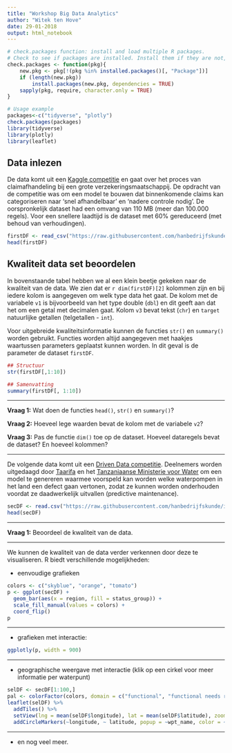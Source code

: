 ```yaml
---
title: "Workshop Big Data Analytics"
author: "Witek ten Hove"
date: 29-01-2018
output: html_notebook
---
```



```r
# check.packages function: install and load multiple R packages.
# Check to see if packages are installed. Install them if they are not, then load them into the R session.
check.packages <- function(pkg){
    new.pkg <- pkg[!(pkg %in% installed.packages()[, "Package"])]
    if (length(new.pkg)) 
        install.packages(new.pkg, dependencies = TRUE)
    sapply(pkg, require, character.only = TRUE)
}

# Usage example
packages<-c("tidyverse", "plotly")
check.packages(packages)
library(tidyverse)
library(plotly)
library(leaflet)
```

## Data inlezen

De data komt uit een <a href="https://www.kaggle.com/c/bnp-paribas-cardif-claims-management" target="_blank">Kaggle competitie</a> en gaat over het proces van claimafhandeling bij een grote verzekeringsmaatschappij. De opdracht van de competitie was om een model te bouwen dat binnenkomende claims kan categoriseren naar 'snel afhandelbaar' en 'nadere controle nodig'. De oorspronkelijk dataset had een omvang van 110 MB (meer dan 100.000 regels). Voor een snellere laadtijd is de dataset met 60% gereduceerd (met behoud van verhoudingen).

```r
firstDF <- read_csv("https://raw.githubusercontent.com/hanbedrijfskunde/im/master/workshops/bigdata/kaggle.csv")
head(firstDF)
```

## Kwaliteit data set beoordelen

In bovenstaande tabel hebben we al een klein beetje gekeken naar de kwaliteit van de data. We zien dat er `r dim(firstDF)[2]` kolommen zijn en bij iedere kolom is aangegeven om welk type data het gaat. De kolom met de variabele `v1` is bijvoorbeeld van het type double (`dbl`) en dit geeft aan dat het om een getal met decimalen gaat. Kolom `v3` bevat tekst (`chr`) en  `target` natuurlijke getallen (telgetallen - `int`).

Voor uitgebreide kwaliteitsinformatie kunnen de functies `str()` en `summary()` worden gebruikt. Functies worden altijd aangegeven met haakjes waartussen parameters geplaatst kunnen worden. In dit geval is de parameter de dataset `firstDF`.

```r
## Structuur
str(firstDF[,1:10])
```

```r
## Samenvatting
summary(firstDF[, 1:10])
```

<hr>
**Vraag 1:** Wat doen de functies `head()`, `str()` en `summary()`?

**Vraag 2:** Hoeveel lege waarden bevat de kolom met de variabele `v2`?

**Vraag 3:** Pas de functie `dim()` toe op de dataset. Hoeveel dataregels bevat de dataset? En hoeveel kolommen?
<hr>

De volgende data komt uit een <a href="https://www.drivendata.org/competitions/7/pump-it-up-data-mining-the-water-table/page/25/" target="_blank">Driven Data competitie</a>. Deelnemers worden uitgedaagd door <a href="http://taarifa.org/" target="_blank">Taarifa</a> en het <a href="http://maji.go.tz/" target="_blank">Tanzaniaanse Ministerie voor Water</a> om een model te genereren waarmee voorspeld kan worden welke waterpompen in het land een defect gaan vertonen, zodat ze kunnen worden onderhouden voordat ze daadwerkelijk uitvallen (predictive maintenance).

```r
secDF <- read.csv("https://raw.githubusercontent.com/hanbedrijfskunde/im/master/workshops/bigdata/drivendata.csv")
head(secDF)
```
<hr>
**Vraag 1:** Beoordeel de kwaliteit van de data.
<hr>

We kunnen de kwaliteit van de data verder verkennen door deze te visualiseren. R biedt verschillende mogelijkheden:

- eenvoudige grafieken

```r
colors <- c("skyblue", "orange", "tomato")
p <- ggplot(secDF) +
  geom_bar(aes(x = region, fill = status_group)) +
  scale_fill_manual(values = colors) +
  coord_flip()
p
```

<hr>
- grafieken met interactie:

```r
ggplotly(p, width = 900)
```

<hr>
- geographische weergave met interactie (klik op een cirkel voor meer informatie per waterpunt)

```r

selDF <- secDF[1:100,]
pal <- colorFactor(colors, domain = c("functional", "functional needs repair", "non functional"))
leaflet(selDF) %>%
  addTiles() %>%
  setView(lng = mean(selDF$longitude), lat = mean(selDF$latitude), zoom = 6) %>%
  addCircleMarkers(~longitude, ~ latitude, popup = ~wpt_name, color = ~pal(status_group))
```

<hr>
- en nog veel meer.
